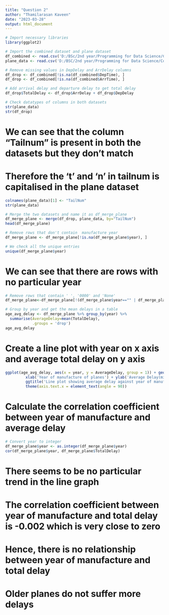 ---
title: "Question 2"
author: "Thamilarasan Kaveen"
date: "2023-03-28"
output: html_document
---

```{r echo=TRUE}
# Import necessary libraries
library(ggplot2)

# Import the combined dataset and plane dataset
df_combined <- read.csv('D:/BSc/2nd year/Programming for Data Science/Coursework - R/combined_data.csv')
plane_data <- read.csv('D:/BSC/2nd year/Programming for Data Science/Coursework - R/plane-data.csv')

# Remove missing values in DepDelay and ArrDelay columns
df_drop <- df_combined[!is.na(df_combined$DepTime), ]
df_drop <- df_combined[!is.na(df_combined$ArrTime), ]

# Add arrival delay and departure delay to get total delay
df_drop$TotalDelay <- df_drop$ArrDelay + df_drop$DepDelay

# Check datatypes of columns in both datasets
str(plane_data)
str(df_drop)
```
# We can see that the column "Tailnum" is present in both the datasets but they don't match
# Therefore the 't' and 'n' in tailnum is capitalised in the plane dataset

```{r echo=TRUE}
colnames(plane_data)[1] <- "TailNum"
str(plane_data)

# Merge the two datasets and name it as df_merge_plane
df_merge_plane <- merge(df_drop, plane_data, by="TailNum")
head(df_merge_plane)

# Remove rows that don't contain  manufacture year
df_merge_plane <- df_merge_plane[!is.na(df_merge_plane$year), ]

# We check all the unique entries
unique(df_merge_plane$year)
```
# We can see that there are rows with no particular year

```{r echo=TRUE}
# Remove rows that contain ' ', '0000' and 'None'
df_merge_plane<-df_merge_plane[!(df_merge_plane$year=="" | df_merge_plane$year=="None" | df_merge_plane$year=="0000"),]

# Group by year and get the mean delays in a table
age_avg_delay <- df_merge_plane %>% group_by(year) %>% 
  summarise(AverageDelay=mean(TotalDelay),
            .groups = 'drop')
age_avg_delay
```

# Create a line plot with year on x axis and average total delay on y axis
```{r echo=TRUE}
ggplot(age_avg_delay, aes(x = year, y = AverageDelay, group = 1)) + geom_line(color = 'red') +
         xlab('Year of manufacture of planes') + ylab('Average Delay(min)') +
         ggtitle('Line plot showing average delay against year of manufacture') + 
         theme(axis.text.x = element_text(angle = 90))
```

# Calculate the correlation coefficient between year of manufacture and average delay
```{r echo=TRUE}
# Convert year to integer
df_merge_plane$year <- as.integer(df_merge_plane$year)
cor(df_merge_plane$year, df_merge_plane$TotalDelay)
```

# There seems to be no particular trend in the line graph
# The correlation coefficient between year of manufacture and total delay is -0.002 which is very close to zero
# Hence, there is no relationship between year of manufacture and total delay
# Older planes do not suffer more delays